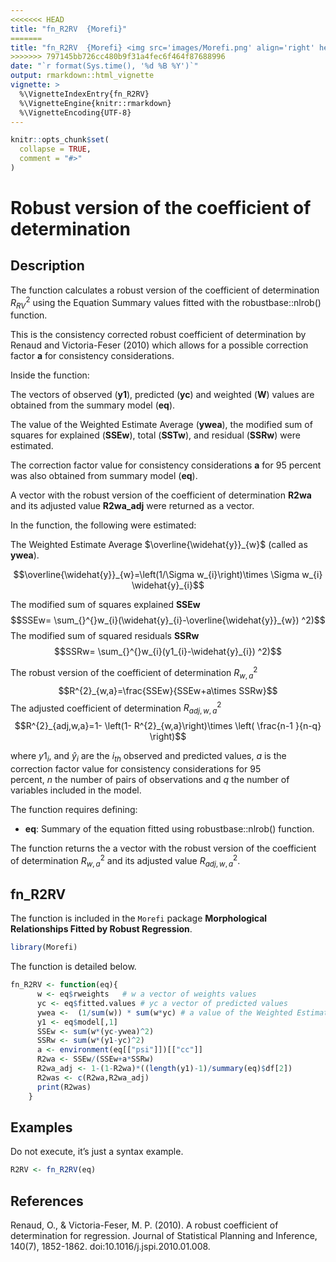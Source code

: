 ```yaml
---
<<<<<<< HEAD
title: "fn_R2RV  {Morefi}"
=======
title: "fn_R2RV  {Morefi} <img src='images/Morefi.png' align='right' height='20%' width='20%'/>"
>>>>>>> 797145bb726cc480b9f31a4fec6f464f87688996
date: "`r format(Sys.time(), '%d %B %Y')`"
output: rmarkdown::html_vignette
vignette: >
  %\VignetteIndexEntry{fn_R2RV}
  %\VignetteEngine{knitr::rmarkdown}
  %\VignetteEncoding{UTF-8}
---
```


```r
knitr::opts_chunk$set(
  collapse = TRUE,
  comment = "#>"
)
```


# Robust version of the coefficient of determination

## Description

The function calculates a robust version of the coefficient of determination $R^{2}_{RV}$
using the Equation Summary values fitted with the robustbase::nlrob() function.

This is the consistency corrected robust coefficient of determination by Renaud and Victoria-Feser (2010) which allows for a possible correction factor **a** for consistency considerations.

Inside the function:

  The vectors of observed (**y1**), predicted (**yc**) and weighted (**W**) values are obtained from the summary model (**eq**).

  The value of the Weighted Estimate Average (**ywea**), the  modified sum of squares for explained (**SSEw**), total (**SSTw**), and residual (**SSRw**) were estimated.
  
   The correction factor value for consistency considerations **a** for 95 percent was also obtained from summary model (**eq**).

  A vector with the robust version of the coefficient of determination **R2wa** and its adjusted value **R2wa_adj** were returned as a vector.


In the function, the following were estimated:

The Weighted Estimate Average $\overline{\widehat{y}}_{w}$  (called as **ywea**).
  
$$\overline{\widehat{y}}_{w}=\left(1/\Sigma w_{i}\right)\times \Sigma w_{i} \widehat{y}_{i}$$


The modified sum of squares explained **SSEw**
$$SSEw= \sum_{}^{}w_{i}(\widehat{y}_{i}-\overline{\widehat{y}}_{w}) ^2)$$
The modified sum of squared residuals **SSRw**
$$SSRw= \sum_{}^{}w_{i}(y1_{i}-\widehat{y}_{i}) ^2)$$

The robust version of the coefficient of determination $R^{2}_{w,a}$ 
$$R^{2}_{w,a}=\frac{SSEw}{SSEw+a\times SSRw}$$
The adjusted coefficient of determination $R^{2}_{adj,w,a}$
$$R^{2}_{adj,w,a}=1- \left(1- R^{2}_{w,a}\right)\times \left( \frac{n-1 }{n-q} \right)$$


where $y1_{i}$, and $\widehat{y}_{i}$ are the $i_{th}$ observed and predicted 
values, $a$ is the correction factor value for consistency considerations for 95  
percent, $n$ the number of pairs of observations and $q$ the number 
of variables included in the model.


The function requires defining:

 * **eq**: Summary of the equation fitted using robustbase::nlrob() function.


The function returns the a vector with the robust version of the coefficient of 
determination $R^{2}_{w,a}$ and its adjusted value $R^{2}_{adj,w,a}$.


## fn_R2RV


The function is included in the `Morefi` package **Morphological Relationships Fitted by Robust Regression**.


```r
library(Morefi)
```


The function is detailed below.

```r
fn_R2RV <- function(eq){
      w <- eq$rweights   # w a vector of weights values
      yc <- eq$fitted.values # yc a vector of predicted values
      ywea <-  (1/sum(w)) * sum(w*yc) # a value of the Weighted Estimate Average
      y1 <- eq$model[,1]
      SSEw <- sum(w*(yc-ywea)^2)
      SSRw <- sum(w*(y1-yc)^2)
      a <- environment(eq[["psi"]])[["cc"]]
      R2wa <- SSEw/(SSEw+a*SSRw)
      R2wa_adj <- 1-(1-R2wa)*((length(y1)-1)/summary(eq)$df[2])
      R2was <- c(R2wa,R2wa_adj)
      print(R2was)
    }
```


## Examples


Do not execute, it's just a syntax example.
<!-- Falta describir el ejemplo y que corra.... -->

```r
R2RV <- fn_R2RV(eq)
```


## References

Renaud, O., & Victoria-Feser, M. P. (2010). A robust coefficient of determination
for regression. Journal of Statistical Planning and Inference, 140(7), 1852-1862.
doi:10.1016/j.jspi.2010.01.008.
